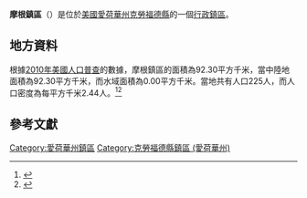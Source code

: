 {{noteTA
|G1=USState
|G2=地名
|G3=Unit
}}
{{Infobox settlement
|official_name            = 摩根鎮區
|native_name = Morgan Township
|settlement_type          = [[行政鎮區|行政鎮區]]
|image_skyline            = 
|imagesize                = 
|image_map                = Map highlighting Morgan Township, Crawford County, Iowa.svg
|mapsize                  = 250px
|pushpin_map  =USA Iowa
|pushpin_label = 摩根鎮區
|pushpin_label_position   = top
|pushpin_map_caption      = 摩根鎮區在愛荷華州的位置
|subdivision_type         = [[世界政區索引|國家]]
|subdivision_type1        = [[美国州份|州份]]
|subdivision_type2        = [[愛荷華州行政区划|縣]]
|subdivision_name         = [[美国|美国]]
|subdivision_name1        = [[愛荷華州|愛荷華州]]
|subdivision_name2        = [[克勞福德縣_(愛荷華州)|克勞福德縣]]
|elevation_ft             = 1414
|elevation_m              = 431
|timezone                 = [[北美中部時區|北美中部時區]]
|area_total_km2           = 92.30
|area_land_km2            = 92.30
|area_water_km2           = 0.00
|area_total_sq_mi         = 
|area_land_sq_mi          = 
|area_water_sq_mi         = 
|population_as_of         = [[2010年美國人口普查|2010]]
|population_footnotes     = 
|population_total         = 225
|population_density_km2   = auto
|population_density_sq_mi = auto
|utc_offset               = -6
|coordinates              = {{coord|42|10|03|N|95|30|00|W|type:city_region:US-AL_source:GNS-enwiki|display=inline,title}}
| coor_pinpoint           = 
| coordinates_footnotes   = 
|timezone_DST             = CDT
|utc_offset_DST           = -5
|postal_code_type         = [[美國郵區編號|郵區編號]]
|postal_code              = 
|area_code                = {{link-en|电话区号563|Area code 563|563}}
|blank_name = [[地名信息系统|GNIS ID]]
|blank_info = 468404
}}
'''摩根鎮區'''（{{lang-en|Morgan Township}}）是位於[[美國|美國]][[愛荷華州|愛荷華州]][[克勞福德縣_(愛荷華州)|克勞福德縣]]的一個[[行政鎮區|行政鎮區]]。

== 地方資料 ==
根據[[2010年美國人口普查|2010年美國人口普查]]的數據，摩根鎮區的面積為92.30平方千米，當中陸地面積為92.30平方千米，而水域面積為0.00平方千米。當地共有人口225人，而人口密度為每平方千米2.44人。<ref name="GR8">{{cite web|url=http://factfinder2.census.gov|publisher=[[美国人口调查局|美国人口调查局]]|accessdate=2011-05-14|title=American FactFinder|archive-date=2013-09-11|archive-url=https://web.archive.org/web/20130911234518/http://factfinder2.census.gov/|dead-url=no}}</ref><ref>{{cite web|url=https://www.citypopulation.de/en/usa/iowa/admin/|title=USA: Iowa (Counties and Townships) - City Population}}</ref>

== 參考文獻 ==
{{reflist}}

{{克勞福德縣 (愛荷華州)}}

{{DEFAULTSORT:Morgan Township}}
[[Category:愛荷華州鎮區|Category:愛荷華州鎮區]]
[[Category:克勞福德縣鎮區_(愛荷華州)|Category:克勞福德縣鎮區 (愛荷華州)]]

{{Iowa-geo-stub}}
